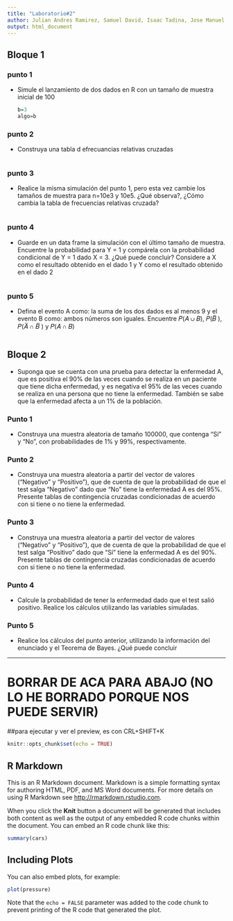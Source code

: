 ```yaml
---
title: "Laboratorio#2"
author: Julian Andres Ramirez, Samuel David, Isaac Tadina, Jose Manuel Fonseca, Juan Jose Sanchez
output: html_document
---
```


## Bloque 1

### punto 1

-   Simule el lanzamiento de dos dados en R con un tamaño de muestra inicial de 100

    ```r
    b=3
    algo=b

    ```

### punto 2

-   Construya una tabla d efrecuancias relativas cruzadas

    ```r

    ```

### punto 3

-   Realice la misma simulación del punto 1, pero esta vez cambie los tamaños de muestra para n=10e3 y 10e5. ¿Qué observa?, ¿Cómo cambia la tabla de frecuencias relativas cruzada?

    ```r

    ```

### punto 4

-   Guarde en un data frame la simulación con el último tamaño de muestra. Encuentre la probabilidad para Y = 1 y compárela con la probabilidad condicional de Y = 1 dado X = 3. ¿Qué puede concluir? Considere a X como el resultado obtenido en el dado 1 y Y como el resultado obtenido en el dado 2

    ```r

    ```

### punto 5

-   Defina el evento A como: la suma de los dos dados es al menos 9 y el evento B como: ambos números son iguales. Encuentre 𝑃(𝐴 ∪ 𝐵), 𝑃(𝐵̅ ), 𝑃(𝐴̅ ∩ 𝐵̅ ) y 𝑃(𝐴 ∩ 𝐵)

    ```r

    ```

## Bloque 2

-   Suponga que se cuenta con una prueba para detectar la enfermedad A, que es positiva el 90% de las veces cuando se realiza en un paciente que tiene dicha enfermedad, y es negativa el 95% de las veces cuando se realiza en una persona que no tiene la enfermedad. También se sabe que la enfermedad afecta a un 1% de la población.

### Punto 1
-   Construya una muestra aleatoria de tamaño 100000, que contenga “Sí” y “No”, con probabilidades de 1% y 99%, respectivamente.

### Punto 2
-   Construya una muestra aleatoria a partir del vector de valores (“Negativo” y “Positivo”), que de
cuenta de que la probabilidad de que el test salga “Negativo” dado que “No” tiene la
enfermedad A es del 95%. Presente tablas de contingencia cruzadas condicionadas de acuerdo
con si tiene o no tiene la enfermedad.

### Punto 3
-   Construya una muestra aleatoria a partir del vector de valores (“Negativo” y “Positivo”), que de
cuenta de que la probabilidad de que el test salga “Positivo” dado que “Sí” tiene la enfermedad
A es del 90%. Presente tablas de contingencia cruzadas condicionadas de acuerdo con si tiene o
no tiene la enfermedad.

### Punto 4
-   Calcule la probabilidad de tener la enfermedad dado que el test salió positivo. Realice los
cálculos utilizando las variables simuladas.

### Punto 5
-   Realice los cálculos del punto anterior, utilizando la información del enunciado y el Teorema de
Bayes. ¿Qué puede concluir








------------------------------------------------------------------------

# BORRAR DE ACA PARA ABAJO (NO LO HE BORRADO PORQUE NOS PUEDE SERVIR)

##para ejecutar y ver el preview, es con CRL+SHIFT+K
```r
knitr::opts_chunk$set(echo = TRUE)
```

## R Markdown

This is an R Markdown document. Markdown is a simple formatting syntax for authoring HTML, PDF, and MS Word documents. For more details on using R Markdown see <http://rmarkdown.rstudio.com>.

When you click the **Knit** button a document will be generated that includes both content as well as the output of any embedded R code chunks within the document. You can embed an R code chunk like this:

```r
summary(cars)
```

## Including Plots

You can also embed plots, for example:

```r
plot(pressure)
```

Note that the `echo = FALSE` parameter was added to the code chunk to prevent printing of the R code that generated the plot.
